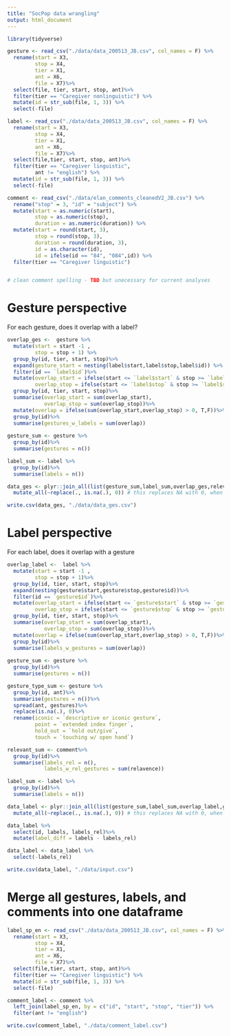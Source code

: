```yaml
---
title: "SocPop data wrangling"
output: html_document
---
```


```r

library(tidyverse)

```

```r
gesture <- read_csv("./data/data_200513_JB.csv", col_names = F) %>%
  rename(start = X3,
         stop = X4,
         tier = X1,
         ant = X6, 
         file = X7)%>%
  select(file, tier, start, stop, ant)%>%
  filter(tier == "Caregiver nonlinguistic") %>% 
  mutate(id = str_sub(file, 1, 3)) %>% 
  select(-file)

label <- read_csv("./data/data_200513_JB.csv", col_names = F) %>%
  rename(start = X3,
         stop = X4,
         tier = X1,
         ant = X6,
         file = X7)%>%
  select(file,tier, start, stop, ant)%>%
  filter(tier == "Caregiver linguistic", 
         ant != "english") %>% 
  mutate(id = str_sub(file, 1, 3)) %>% 
  select(-file)

comment <- read_csv("./data/elan_comments_cleanedV2_JB.csv") %>% 
  rename("stop" = 3, "id" = "subject") %>% 
  mutate(start = as.numeric(start), 
         stop = as.numeric(stop), 
         duration = as.numeric(duration)) %>% 
  mutate(start = round(start, 3), 
         stop = round(stop, 3), 
         duration = round(duration, 3),
         id = as.character(id),
         id = ifelse(id == "84", "084",id)) %>% 
  filter(tier == "Caregiver linguistic")


# clean comment spelling - TBD but unecessary for current analyses

```

# Gesture perspective

For each gesture, does it overlap with a label?

```r
overlap_ges <-  gesture %>%
  mutate(start = start -1 ,
         stop = stop + 1) %>%
  group_by(id, tier, start, stop)%>%
  expand(gesture_start = nesting(label$start,label$stop,label$id)) %>%
  filter(id == `label$id`)%>%
  mutate(overlap_start = ifelse(start <= `label$start` & stop >= `label$start`, T,F),
         overlap_stop = ifelse(start <= `label$stop` & stop >= `label$stop`, T,F))%>%
  group_by(id, tier, start, stop)%>%
  summarise(overlap_start = sum(overlap_start),
            overlap_stop = sum(overlap_stop))%>%
  mutate(overlap = ifelse(sum(overlap_start,overlap_stop) > 0, T,F))%>%
  group_by(id)%>%
  summarise(gestures_w_labels = sum(overlap))
         
gesture_sum <- gesture %>%
  group_by(id)%>%
  summarise(gestures = n())

label_sum <- label %>%
  group_by(id)%>%
  summarise(labels = n())

data_ges <- plyr::join_all(list(gesture_sum,label_sum,overlap_ges,relevant_sum), by='id', type='left') %>% 
  mutate_all(~replace(., is.na(.), 0)) # this replaces NA with 0, when there no gestures or labels

write.csv(data_ges, "./data/data_ges.csv")
```

# Label perspective

For each label, does it overlap with a gesture

```r
overlap_label <-  label %>%
  mutate(start = start -1 ,
         stop = stop + 1)%>%
  group_by(id, tier, start, stop)%>%
  expand(nesting(gesture$start,gesture$stop,gesture$id))%>%
  filter(id == `gesture$id`)%>%
  mutate(overlap_start = ifelse(start <= `gesture$start` & stop >= `gesture$start`, T,F),
         overlap_stop = ifelse(start <= `gesture$stop` & stop >= `gesture$stop`, T,F))%>%
  group_by(id, tier, start, stop)%>%
  summarise(overlap_start = sum(overlap_start),
            overlap_stop = sum(overlap_stop))%>%
  mutate(overlap = ifelse(sum(overlap_start,overlap_stop) > 0, T,F))%>%
  group_by(id)%>%
  summarise(labels_w_gestures = sum(overlap))
         
gesture_sum <- gesture %>%
  group_by(id)%>%
  summarise(gestures = n())

gesture_type_sum <- gesture %>%
  group_by(id, ant)%>%
  summarise(gestures = n())%>%
  spread(ant, gestures)%>%
  replace(is.na(.), 0)%>%
  rename(iconic = `descriptive or iconic gesture`, 
         point = `extended index finger`,
         hold_out = `hold out/give`, 
         touch = `touching w/ open hand`)

relevant_sum <- comment%>%
  group_by(id)%>%
  summarise(labels_rel = n(), 
            labels_w_rel_gestures = sum(relavence))

label_sum <- label %>%
  group_by(id)%>%
  summarise(labels = n())

data_label <- plyr::join_all(list(gesture_sum,label_sum,overlap_label,gesture_type_sum,relevant_sum), by='id', type='left') %>% 
  mutate_all(~replace(., is.na(.), 0)) # this replaces NA with 0, when there no gestures or labels

data_label %>%
  select(id, labels, labels_rel)%>%
  mutate(label_diff = labels - labels_rel)

data_label <- data_label %>%
  select(-labels_rel)

write.csv(data_label, "./data/input.csv")
```

# Merge all gestures, labels, and comments into one dataframe

```r
label_sp_en <- read_csv("./data/data_200513_JB.csv", col_names = F) %>%
  rename(start = X3,
         stop = X4,
         tier = X1,
         ant = X6,
         file = X7)%>%
  select(file,tier, start, stop, ant)%>%
  filter(tier == "Caregiver linguistic") %>% 
  mutate(id = str_sub(file, 1, 3)) %>% 
  select(-file)

comment_label <- comment %>% 
  left_join(label_sp_en, by = c("id", "start", "stop", "tier")) %>% 
  filter(ant != "english")

write.csv(comment_label, "./data/comment_label.csv")
```

